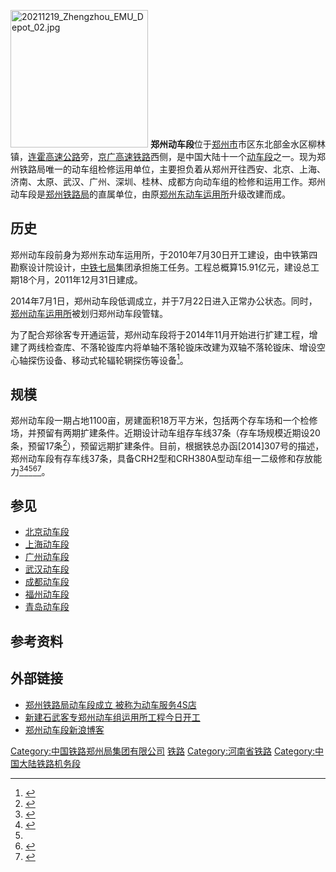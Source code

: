 [[File:20211219_Zhengzhou_EMU_Depot_02.jpg|220px]]
'''郑州动车段'''位于[[郑州市|郑州市]]市区东北部金水区柳林镇，[[连霍高速公路|连霍高速公路]]旁，[[京广高速铁路|京广高速铁路]]西侧，是中国大陆十一个[[动车段|动车段]]之一。现为郑州铁路局唯一的动车组检修运用单位，主要担负着从郑州开往西安、北京、上海、济南、太原、武汉、广州、深圳、桂林、成都方向动车组的检修和运用工作。郑州动车段是[[郑州铁路局|郑州铁路局]]的直属单位，由原[[郑州东动车运用所|郑州东动车运用所]]升级改建而成。

==历史==
郑州动车段前身为郑州东动车运用所，于2010年7月30日开工建设，由中铁第四勘察设计院设计，[[中铁七局|中铁七局]]集团承担施工任务。工程总概算15.91亿元，建设总工期18个月，2011年12月31日建成。

2014年7月1日，郑州动车段低调成立，并于7月22日进入正常办公状态。同时，[[郑州动车运用所|郑州动车运用所]]被划归郑州动车段管辖。

为了配合郑徐客专开通运营，郑州动车段将于2014年11月开始进行扩建工程，增建了两线检查库、不落轮镟库内将单轴不落轮镟床改建为双轴不落轮镟床、增设空心轴探伤设备、移动式轮辐轮辋探伤等设备<ref name="#1">{{Cite web |url=http://www.rebcenter.com/bidInfo/content.action?id=2967 |title=新建郑州至徐州铁路客运专线工程郑州局代建部分建管甲供物资设备（第二批）招标公告 |access-date=2014-10-29 |archive-url=https://web.archive.org/web/20141029181627/http://www.rebcenter.com/bidInfo/content.action?id=2967 |archive-date=2014-10-29 |dead-url=yes }}</ref>。 

==规模==

郑州动车段一期占地1100亩，房建面积18万平方米，包括两个存车场和一个检修场，并预留有两期扩建条件。近期设计动车组存车线37条（存车场规模近期设20条，预留17条<ref>{{Cite web |url=http://www.doc88.com/p-00185746348.html |title=石武客运专线郑州东动车运用所总图优化研究 |accessdate=2014-10-01 |archive-date=2014-10-06 |archive-url=https://web.archive.org/web/20141006205103/http://www.doc88.com/p-00185746348.html |dead-url=no }}</ref>），预留远期扩建条件。目前，根据铁总办函[2014]307号的描述，郑州动车段有存车线37条，具备CRH2型和CRH380A型动车组一二级修和存放能力<ref>{{Cite web |url=http://www.zztlj.com/news_450_10428.html |title=郑州东动车所：高速动车的“疗养院” |access-date=2014-10-29 |archive-date=2014-10-29 |archive-url=https://web.archive.org/web/20141029174115/http://www.zztlj.com/news_450_10428.html |dead-url=no }}</ref><ref>{{Cite web |url=http://www.ha.xinhuanet.com/zztlj/2012-09/21/c_113161854.htm |title=百名媒体记者“尝鲜”石武客专郑武段 |access-date=2014-10-29 |archive-date=2014-10-29 |archive-url=https://web.archive.org/web/20141029194742/http://www.ha.xinhuanet.com/zztlj/2012-09/21/c_113161854.htm |dead-url=no }}</ref><ref name="#1"/><ref>{{Cite web |url=http://www.zztlj.com/news_196_25378.html |title=郑州动车段严格标准确保暑运安全 |access-date=2014-10-29 |archive-date=2014-10-29 |archive-url=https://web.archive.org/web/20141029182157/http://www.zztlj.com/news_196_25378.html |dead-url=no }}</ref><ref>{{Cite web |url=http://www.cric-china.com.cn/contents/84/2575.html |title=2014年动车组高级修采购项目中标候选人公示 |access-date=2014-10-29 |archive-url=https://web.archive.org/web/20141029190607/http://www.cric-china.com.cn/contents/84/2575.html |archive-date=2014-10-29 |dead-url=yes }}</ref>。

== 参见 ==
*[[北京动车段|北京动车段]]
*[[上海动车段|上海动车段]]
*[[广州动车段|广州动车段]]
*[[武汉动车段|武汉动车段]]
*[[成都动车段|成都动车段]]
*[[福州动车段|福州动车段]]
*[[青岛动车段|青岛动车段]]

== 参考资料 ==
{{reflist}}

== 外部链接 ==
*[http://henan.sina.com.cn/news/z/2014-07-25/0719-152200.html 郑州铁路局动车段成立 被称为动车服务4S店]{{Wayback|url=http://henan.sina.com.cn/news/z/2014-07-25/0719-152200.html |date=20141006124253 }}
*[http://txy.chnrailway.com/news/20100730113218.shtml 新建石武客专郑州动车组运用所工程今日开工]{{Wayback|url=http://txy.chnrailway.com/news/20100730113218.shtml |date=20160313122616 }}
*[http://blog.sina.com.cn/zhengzhoucrh 郑州动车段新浪博客]{{Wayback|url=http://blog.sina.com.cn/zhengzhoucrh |date=20141006110414 }}
{{reflist}}

{{郑州铁路枢纽}}
{{郑州市公共交通网络}}

[[Category:中国铁路郑州局集团有限公司|Category:中国铁路郑州局集团有限公司]]
[[Category:郑州交通|铁路]]
[[Category:河南省铁路|Category:河南省铁路]]
[[Category:中国大陆铁路机务段|Category:中国大陆铁路机务段]]